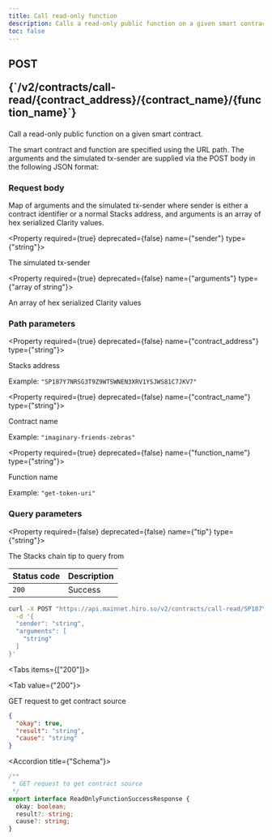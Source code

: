 ```yaml
---
title: Call read-only function
description: Calls a read-only public function on a given smart contract.
toc: false
---
```




<Root>

<API>

<div className='flex-1'>

<h2 className="not-prose mb-2 inline-flex items-center gap-3 font-mono">
  <div className="rounded-lg border px-1 py-0.5 text-xs font-medium border-yellow-400/50 bg-yellow-400/20 text-yellow-600 dark:text-yellow-400">
    POST
  </div>
  <p className="text-xs break-words overflow-hidden w-[95%]">{`/v2/contracts/call-read/{contract_address}/{contract_name}/{function_name}`}</p>
</h2>

Call a read-only public function on a given smart contract.

The smart contract and function are specified using the URL path. The arguments and the simulated tx-sender are supplied via the POST body in the following JSON format:

### Request body

Map of arguments and the simulated tx-sender where sender is either a contract identifier or a normal Stacks address, and arguments is an array of hex serialized Clarity values.

<Property required={true} deprecated={false} name={"sender"} type={"string"}>

The simulated tx-sender

</Property>

<Property required={true} deprecated={false} name={"arguments"} type={"array of string"}>

An array of hex serialized Clarity values

</Property>

### Path parameters

<Property required={true} deprecated={false} name={"contract_address"} type={"string"}>

Stacks address

<span>Example:  `"SP187Y7NRSG3T9Z9WTSWNEN3XRV1YSJWS81C7JKV7"`</span>

</Property>

<Property required={true} deprecated={false} name={"contract_name"} type={"string"}>

Contract name

<span>Example:  `"imaginary-friends-zebras"`</span>

</Property>

<Property required={true} deprecated={false} name={"function_name"} type={"string"}>

Function name

<span>Example:  `"get-token-uri"`</span>

</Property>

### Query parameters

<Property required={false} deprecated={false} name={"tip"} type={"string"}>

The Stacks chain tip to query from

</Property>

| Status code | Description |
| :----------- | :----------- |
| `200` | Success |

</div>

<APIExample>

```bash title="Terminal"
curl -X POST "https://api.mainnet.hiro.so/v2/contracts/call-read/SP187Y7NRSG3T9Z9WTSWNEN3XRV1YSJWS81C7JKV7/imaginary-friends-zebras/get-token-uri" \
  -d '{
  "sender": "string",
  "arguments": [
    "string"
  ]
}'
```

<Tabs items={["200"]}>

<Tab value={"200"}>

GET request to get contract source

```json title="Example response"
{
  "okay": true,
  "result": "string",
  "cause": "string"
}
```

<Accordions>

<Accordion title={"Schema"}>

```ts
/**
 * GET request to get contract source
 */
export interface ReadOnlyFunctionSuccessResponse {
  okay: boolean;
  result?: string;
  cause?: string;
}

```

</Accordion>

</Accordions>

</Tab>

</Tabs>

</APIExample>

</API>

</Root>
